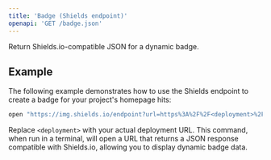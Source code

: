 ```yaml
---
title: 'Badge (Shields endpoint)'
openapi: 'GET /badge.json'
---
```


Return Shields.io-compatible JSON for a dynamic badge.

## Example

The following example demonstrates how to use the Shields endpoint to create a badge for your project's homepage hits:

```bash
open "https://img.shields.io/endpoint?url=https%3A%2F%2F<deployment>%2Fbadge.json%3Fid%3Dhome%26label%3Dhits%26cacheSeconds%3D30"
```

Replace `<deployment>` with your actual deployment URL. This command, when run in a terminal, will open a URL that returns a JSON response compatible with Shields.io, allowing you to display dynamic badge data.
